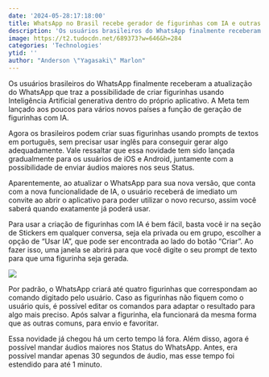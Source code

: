 ```yaml
---
date: '2024-05-28:17:18:00'
title: WhatsApp no Brasil recebe gerador de figurinhas com IA e outras novidades
description: 'Os usuários brasileiros do WhatsApp finalmente receberam a atualização do WhatsApp que traz a possibilidade de criar figurinhas usando Inteligência Artificial generativa dentro do próprio aplicativo. A Meta tem lançado aos poucos para vários novos países a função de geração de figurinhas com IA.'
image: https://t2.tudocdn.net/689373?w=646&h=284
categories: 'Technologies'
ytid: ''
author: "Anderson \"Yagasaki\" Marlon"
---
```


Os usuários brasileiros do WhatsApp finalmente receberam a atualização do WhatsApp que traz a possibilidade de criar figurinhas usando Inteligência Artificial generativa dentro do próprio aplicativo. A Meta tem lançado aos poucos para vários novos países a função de geração de figurinhas com IA.

Agora os brasileiros podem criar suas figurinhas usando prompts de textos em português, sem precisar usar inglês para conseguir gerar algo adequadamente. Vale ressaltar que essa novidade tem sido lançada gradualmente para os usuários de iOS e Android, juntamente com a possibilidade de enviar áudios maiores nos seus Status.

Aparentemente, ao atualizar o WhatsApp para sua nova versão, que conta com a nova funcionalidade de IA, o usuário receberá de imediato um convite ao abrir o aplicativo para poder utilizar o novo recurso, assim você saberá quando exatamente já poderá usar.

Para usar a criação de figurinhas com IA é bem fácil, basta você ir na seção de Stickers em qualquer conversa, seja ela privada ou em grupo, escolher a opção de “Usar IA”, que pode ser encontrada ao lado do botão “Criar”. Ao fazer isso, uma janela se abrirá para que você digite o seu prompt de texto para que uma figurinha seja gerada.

![](https://t2.tudocdn.net/713186?w=473&h=488)

Por padrão, o WhatsApp criará até quatro figurinhas que correspondam ao comando digitado pelo usuário. Caso as figurinhas não fiquem como o usuário quis, é possível editar os comandos para adaptar o resultado para algo mais preciso. Após salvar a figurinha, ela funcionará da mesma forma que as outras comuns, para envio e favoritar.

Essa novidade já chegou há um certo tempo lá fora. Além disso, agora é possível mandar áudios maiores nos Status do WhatsApp. Antes, era possível mandar apenas 30 segundos de áudio, mas esse tempo foi estendido para até 1 minuto.
